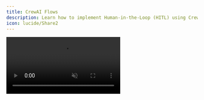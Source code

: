 ```yaml
---
title: CrewAI Flows
description: Learn how to implement Human-in-the-Loop (HITL) using CrewAI Flows.
icon: lucide/Share2
---
```


<video src="/images/coagents/node-hitl.mp4" className="rounded-lg shadow-xl" loop playsInline controls autoPlay muted />

<Callout type="info">
  Pictured above is the [coagent starter](https://github.com/copilotkit/copilotkit/tree/main/examples/coagent-starter) with
  the implementation below applied!
</Callout>

## What is this?
[Flow based agents](https://docs.crewai.com/concepts/flows) are stateful agents that can be interrupted and resumed
to allow for user input.

CopilotKit lets you to add custom UI to take user input and then pass it back to the agent upon completion.

## Why should I use this?

Human-in-the-loop is a powerful way to implement complex workflows that are production ready. By having a human in the loop,
you can ensure that the agent is always making the right decisions and ultimately is being steered in the right direction.

Flow based agents are a great way to implement HITL for more complex workflows where you want to ensure the agent is aware
of everything that has happened during a HITL interaction.

## Implementation

<Steps>
    <Step>
        ### Run and connect your agent
        <RunAndConnectAgentSnippet />
    </Step>
    
    <Step>
      ### Install the CopilotKit SDK
      <InstallSDKSnippet components={props.components}/>
    </Step>

    <Step>
        ### Add a `useCopilotAction` to your Frontend
        First, we'll create a component that renders the agent's essay draft and waits for user approval.

        ```tsx title="ui/app/page.tsx"
        import { useCopilotAction } from "@copilotkit/react-core"
        import { Markdown } from "@copilotkit/react-ui"

        function YourMainContent() {
          // ...

          useCopilotAction({ 
            name: "writeEssay",
            available: "remote",
            description: "Writes an essay and takes the draft as an argument.",
            parameters: [
              { name: "draft", type: "string", description: "The draft of the essay", required: true },
            ],
            // [!code highlight:25]
            renderAndWaitForResponse: ({ args, respond, status }) => {
              return (
                <div>
                  <Markdown content={args.draft || 'Preparing your draft...'} />
                  
                  <div className={`flex gap-4 pt-4 ${status !== "executing" ? "hidden" : ""}`}>
                    <button 
                      onClick={() => respond?.("CANCEL")}
                      disabled={status !== "executing"}
                      className="border p-2 rounded-xl w-full"
                    >
                      Try Again
                    </button>
                    <button
                      onClick={() => respond?.("SEND")}
                      disabled={status !== "executing"} 
                      className="bg-blue-500 text-white p-2 rounded-xl w-full"
                    >
                      Approve Draft
                    </button>
                  </div>
                </div>
              );
            },
          });

          // ...
        }
        ```
    </Step>

    <Step>
    ### Setup the CrewAI Agent
    Now we'll setup the CrewAI agent. The flow is hard to understand without a complete example, so below
    is the complete implementation of the agent with explanations.

    Some main things to note:
    - The agent's state inherits from `CopilotKitState` to bring in the CopilotKit actions.
    - CopilotKit's actions are bound to the model as tools.
    - If the `writeEssay` action is found in the model's response, the agent will pass control back to the frontend
      to get user feedback.

    <Tabs groupId="language" items={["Python"]}>
      <Tab value="Python">
        ```python title="agent/sample_agent/agent.py"
        from typing_extensions import Literal
        from crewai.flow.flow import Flow, start, listen
        from copilotkit import CopilotKitState

        # 1. Define our agent's state and inherit from CopilotKitState, this brings in the CopilotKit actions
        class AgentState(CopilotKitState): # [!code highlight]
            # 1.1 Define any other state variables
            pass

        class EmailAgentFlow(AgentState):

            @start           
            async def check_for_user_feedback(self):
                # Check if the user has provided feedback
                if len(self.state.get("messages", [])) > 0: 
                    last_message = self.state["messages"][-1]
                    if last_message.role == "tool" and last_message.content == "SEND":

                    if self.state["messages"][-1].content != "SEND":
                        self.state["messages"].append({
                          "role": "system",
                          "content": "The user declined they essay, please ask them how they'd like to improve it"
                        })
                    else:
                      self.state["messages"].append({
                        "role": "system",
                        "content": "The user approved the essay, ask them if they'd like anything else"
                      })

            # 2. Define the chat function, this will be where the agent will talk to user and
            #    decide if it needs to call the writeEssay tool
            @listen(check_for_user_feedback)
            async def chat():
                # 2.1 Define the system message
                system_message = {
                    "role": "system",
                    "content": "You write essays. Use your tools to write an essay, don't just write it in plain text."
                }

                # 2.2 Run the model to generate a response
                response = await copilotkit_stream(
                    completion(
                        model="openai/gpt-4o",
                        messages=[
                            system_message,
                            *self.state.get("messages", [])
                        ],
                        # 2.3 Use CopilotKit's actions as tools
                        tools=self.state["copilotkit"]["actions"], # [!code highlight]
                        stream=True
                    )
                )


                # Now control is returned to the frontend to get user feedback
                # It will be either:
                # 1. A text message from the AI, to which the user can respond by chatting
                # 2. A tool call to writeEssay, in which case CopilotKit will call the frontend
                #    action `writeEssay`

                self.state["messages"].append(response.choices[0].message)
                return
        ```
      </Tab>
    </Tabs>
    </Step>
    <Step>
        ### Give it a try!
        Try asking your agent to write an essay about the benefits of AI. You'll see that it will generate an essay,
        stream the progress and eventually ask you to review it.
    </Step>
</Steps>